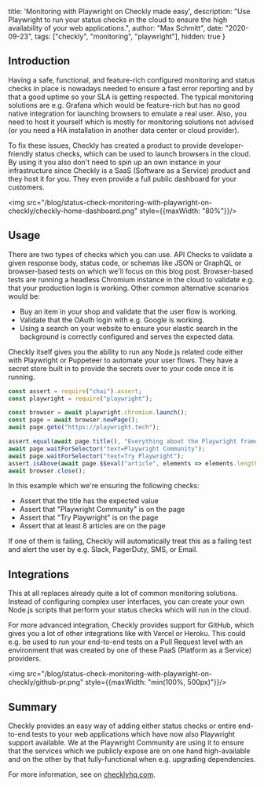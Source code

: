   title: 'Monitoring with Playwright on Checkly made easy',
  description: "Use Playwright to run your status checks in the cloud to ensure the high availability of your web applications.",
  author: "Max Schmitt",
  date: "2020-09-23",
  tags: ["checkly", "monitoring", "playwright"],
  hidden: true
}

## Introduction

Having a safe, functional, and feature-rich configured monitoring and status checks in place is nowadays needed to ensure a fast error reporting and by that a good uptime so your SLA is getting respected. The typical monitoring solutions are e.g. Grafana which would be feature-rich but has no good native integration for launching browsers to emulate a real user. Also, you need to host it yourself which is mostly for monitoring solutions not advised (or you need a HA installation in another data center or cloud provider).

To fix these issues, Checkly has created a product to provide developer-friendly status checks, which can be used to launch browsers in the cloud. By using it you also don't need to spin up an own instance in your infrastructure since Checkly is a SaaS (Software as a Service) product and they host it for you. They even provide a full public dashboard for your customers.

<img src="/blog/status-check-monitoring-with-playwright-on-checkly/checkly-home-dashboard.png" style={{maxWidth: "80%"}}/>

## Usage

There are two types of checks which you can use. API Checks to validate a given response body, status code, or schemas like JSON or GraphQL or browser-based tests on which we'll focus on this blog post. Browser-based tests are running a headless Chromium instance in the cloud to validate e.g. that your production login is working. Other common alternative scenarios would be:

- Buy an item in your shop and validate that the user flow is working.
- Validate that the OAuth login with e.g. Google is working.
- Using a search on your website to ensure your elastic search in the background is correctly configured and serves the expected data.

Checkly itself gives you the ability to run any Node.js related code either with Playwright or Puppeteer to automate your user flows. They have a secret store built in to provide the secrets over to your code once it is running.

```js
const assert = require("chai").assert;
const playwright = require("playwright");

const browser = await playwright.chromium.launch();
const page = await browser.newPage();
await page.goto("https://playwright.tech");

assert.equal(await page.title(), "Everything about the Playwright framework - Playwright Community 🎭");
await page.waitForSelector("text=Playwright Community");
await page.waitForSelector("text=Try Playwright");
assert.isAbove(await page.$$eval("article", elements => elements.length), 8)
await browser.close();
```

In this example which we're ensuring the following checks:

- Assert that the title has the expected value
- Assert that "Playwright Community" is on the page
- Assert that "Try Playwright" is on the page
- Assert that at least 8 articles are on the page

If one of them is failing, Checkly will automatically treat this as a failing test and alert the user by e.g. Slack, PagerDuty, SMS, or Email.

## Integrations

This at all replaces already quite a lot of common monitoring solutions. Instead of configuring complex user interfaces, you can create your own Node.js scripts that perform your status checks which will run in the cloud.

For more advanced integration, Checkly provides support for GitHub, which gives you a lot of other integrations like with Vercel or Heroku. This could e.g. be used to run your end-to-end tests on a Pull Request level with an environment that was created by one of these PaaS (Platform as a Service) providers.

<img src="/blog/status-check-monitoring-with-playwright-on-checkly/github-pr.png" style={{maxWidth: "min(100%, 500px)"}}/>

## Summary

Checkly provides an easy way of adding either status checks or entire end-to-end tests to your web applications which have now also Playwright support available. We at the Playwright Community are using it to ensure that the services which we publicly expose are on one hand high-available and on the other by that fully-functional when e.g. upgrading dependencies.

For more information, see on [checklyhq.com](https://www.checklyhq.com).